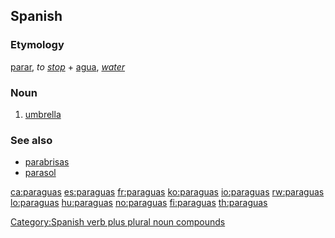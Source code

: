 ==Spanish==
===Etymology===
[[parar]], ''to [[stop]]'' + [[agua]], ''[[water]]''<!-- confirmed with real. dicc. esp. not "para" (for) + "agua" (water) -->

===Noun===
{{es-noun-m|pl=paraguas}}

# [[umbrella]]

===See also===
*[[parabrisas]]
*[[parasol]]

[[Category:Spanish verb plus plural noun compounds]]

[[ca:paraguas]]
[[es:paraguas]]
[[fr:paraguas]]
[[ko:paraguas]]
[[io:paraguas]]
[[rw:paraguas]]
[[lo:paraguas]]
[[hu:paraguas]]
[[no:paraguas]]
[[fi:paraguas]]
[[th:paraguas]]